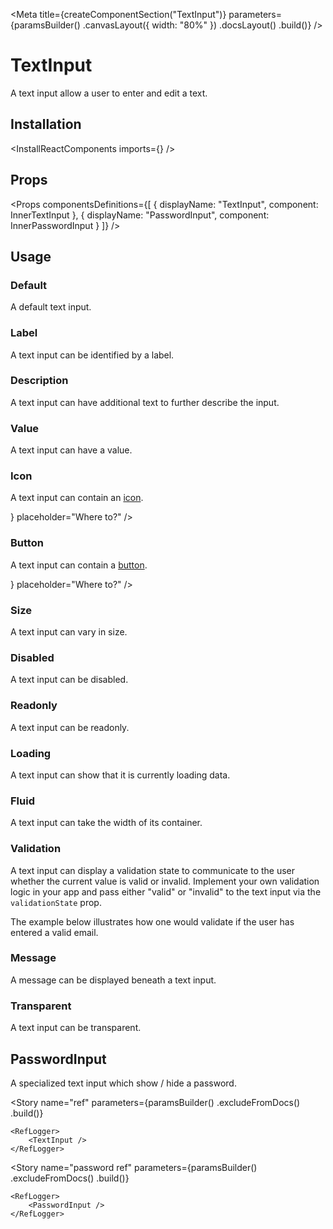 
<Meta
    title={createComponentSection("TextInput")}
    parameters={paramsBuilder()
        .canvasLayout({ width: "80%" })
        .docsLayout(<ReactComponentsLayout sourcePath="/packages/react-components/src/input/src" />)
        .build()}
/>

# TextInput

A text input allow a user to enter and edit a text.

## Installation

<InstallReactComponents imports={<Imports />} />

## Props

<Props
    componentsDefinitions={[
        { displayName: "TextInput", component: InnerTextInput },
        { displayName: "PasswordInput", component: InnerPasswordInput }
    ]}
/>

## Usage

### Default

A default text input.

<Preview>
    <Story name="default">
        <TextInput placeholder="Where to?" />
    </Story>
</Preview>

### Label

A text input can be identified by a label.

<Preview>
    <Story name="label">
        <Inline>
            <TextInput label="Where to?" />
            <TextInput label="Where to?" required />
        </Inline>
    </Story>
</Preview>

### Description

A text input can have additional text to further describe the input.

<Preview>
    <Story name="description">
        <TextInput label="Where to?" description="Trips to Andromeda galaxy are available every 2 months." />
    </Story>
</Preview>

### Value

A text input can have a value.

<Preview>
    <Story name="value">
        <TextInput defaultValue="Deep space" placeholder="Where to?" />
    </Story>
</Preview>

### Icon

A text input can contain an [icon](?path=/docs/materials-icons--page).

<Preview>
    <Story name="icon">
        <TextInput icon={<WarningIcon />} placeholder="Where to?" />
    </Story>
</Preview>

### Button

A text input can contain a [button](?path=/docs/components-button--default-story).

<Preview>
    <Story name="button">
        <Inline>
            <TextInput button={<IconButton><CrossIcon /></IconButton>} placeholder="Where to?" />
        </Inline>
    </Story>
</Preview>

### Size

A text input can vary in size.

<Preview>
    <Story name="size">
        <Inline align="end">
            <TextInput size="small" placeholder="Where to?" />
            <TextInput placeholder="Where to?" />
            <TextInput size="large" placeholder="Where to?" />
        </Inline>
    </Story>
</Preview>

### Disabled

A text input can be disabled.

<Preview>
    <Story name="disabled">
        <TextInput disabled placeholder="Where to?" />
    </Story>
</Preview>

### Readonly

A text input can be readonly.

<Preview>
    <Story name="readonly">
        <TextInput readOnly defaultValue="Deep space" />
    </Story>
</Preview>

### Loading

A text input can show that it is currently loading data.

<Preview>
    <Story name="loading">
        <TextInput loading />
    </Story>
</Preview>

### Fluid

A text input can take the width of its container.

<Preview>
    <Story name="fluid">
        <TextInput fluid placeholder="Where to?" />
    </Story>
</Preview>

### Validation

A text input can display a validation state to communicate to the user whether the current value is valid or invalid. Implement your own validation logic in your app and pass either "valid" or "invalid" to the text input via the `validationState` prop.

The example below illustrates how one would validate if the user has entered a valid email.

<FilePreview filePath="/input/stories/EmailValidation">
    <EmailValidation />
</FilePreview>

### Message

A message can be displayed beneath a text input.

<Preview>
    <Story name="message">
        <Inline>
            <TextInput helpMessage="Your space id is a 9-digit number on the top right corner of your membership card." label="Space ID" placeholder="999-999-999" />
            <TextInput invalidMessage="Invalid space id." validationState="invalid" label="Space ID" defaultValue="ABC-DEF-HIJ" />
            <TextInput validMessage="Have a safe flight!" validationState="valid" label="Space ID" defaultValue="123-456-789" />
        </Inline>
    </Story>
</Preview>

### Transparent

A text input can be transparent.

<Preview>
    <Story name="transparent">
        <TextInput variant="transparent" placeholder="Where to?" />
    </Story>
</Preview>

## PasswordInput

A specialized text input which show / hide a password.

<Preview>
    <Story name="password">
        <PasswordInput />
    </Story>
</Preview>

<Story
    name="ref"
    parameters={paramsBuilder()
        .excludeFromDocs()
        .build()}
>
    <RefLogger>
        <TextInput />
    </RefLogger>
</Story>

<Story
    name="password ref"
    parameters={paramsBuilder()
        .excludeFromDocs()
        .build()}
>
    <RefLogger>
        <PasswordInput />
    </RefLogger>
</Story>
